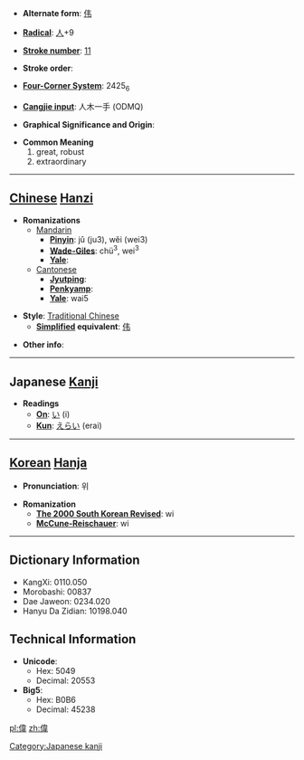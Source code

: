 * '''Alternate form''': [[伟]]

* '''[[Wiktionary:Chinese radical index| Radical]]''': [[Wiktionary:Chinese radical index 人|人]]+9

* '''[[Wiktionary:Chinese total strokes index|Stroke number]]''': [[Wiktionary:Chinese total strokes index 11|11]]

* '''Stroke order''': 

* '''[[Wiktionary:Chinese four corner index|Four-Corner System]]''': 2425<sub>6</sub>

* '''[[Wiktionary:Chinese Cangjie index|Cangjie input]]''': 人木一手 (ODMQ)

* '''Graphical Significance and Origin''': 

* '''Common Meaning'''
*#great, robust
*# extraordinary


----

== [[Chinese]] [[Hanzi]] ==

* '''Romanizations'''
** [[Mandarin]]
*** '''[[Pinyin]]''': jǔ (ju3), wěi (wei3)
*** '''[[Wade-Giles]]''': chü<sup>3</sup>, wei<sup>3</sup>
*** '''[[Yale]]''': 
**[[Cantonese]]
***'''[[Jyutping]]''':
***'''[[Penkyamp]]''': 
***'''[[Yale]]''': wai5

* '''Style''': [[Traditional Chinese]] 
** '''[[Simplified Chinese|Simplified]] equivalent''': [[伟]]

* '''Other info''': 

----

== Japanese [[Kanji]] ==

* '''Readings'''
** '''[[On]]''': [[い]] (i)
** '''[[Kun]]''': [[えらい]] (erai)

[[Category:Japanese kanji]]
----

== [[Korean]] [[Hanja]] ==

* '''Pronunciation''': 위

* '''Romanization'''
** '''[[The 2000 South Korean Revised Romanization|The 2000 South Korean Revised]]''': wi
** '''[[McCune-Reischauer]]''': wi

----

== Dictionary Information ==

* KangXi: 0110.050
* Morobashi: 00837
* Dae Jaweon: 0234.020
* Hanyu Da Zidian: 10198.040

== Technical Information ==

* '''Unicode''':
** Hex: 5049
** Decimal: 20553
* '''Big5''':
** Hex: B0B6
** Decimal: 45238

[[pl:偉]]
[[zh:偉]]
